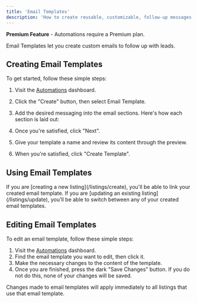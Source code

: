 ```yaml
---
title: 'Email Templates'
description: 'How to create reusable, customizable, follow-up messages.'
---
```


<Tip>**Premium Feature** - Automations require a Premium plan.</Tip>

Email Templates let you create custom emails to follow up with leads.

## Creating Email Templates

To get started, follow these simple steps:
1. Visit the [Automations](https://listingopen.com/automations) dashboard.
2. Click the "Create" button, then select Email Template.
3. Add the desired messaging into the email sections. Here's how each section is laid out:

4. Once you're satisfied, click "Next".
5. Give your template a name and review its content through the preview.
6. When you're satisfied, click "Create Template".

## Using Email Templates

<AccordionGroup>
  <Accordion title="Creating a new listing">
    If you are [creating a new listing](/listings/create), you'll be able to link your created email template.
  </Accordion>
  <Accordion title="Updating an existing listing">
    If you are [updating an existing listing](/listings/update), you'll be able to switch between any of your created email templates.
  </Accordion>
</AccordionGroup>

## Editing Email Templates

To edit an email template, follow these simple steps:
1. Visit the [Automations](https://listingopen.com/automations) dashboard.
2. Find the email template you want to edit, then click it.
3. Make the necessary changes to the content of the template.
4. Once you are finished, press the dark "Save Changes" button. If you do not do this, none of your changes will be saved.

<Note>Changes made to email templates will apply immediately to all listings that use that email template.</Note>
